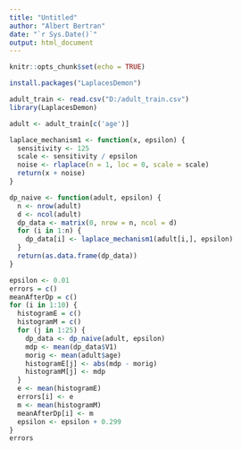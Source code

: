 ```yaml
---
title: "Untitled"
author: "Albert Bertran"
date: "`r Sys.Date()`"
output: html_document
---
```


```r
knitr::opts_chunk$set(echo = TRUE)
```

```r
install.packages("LaplacesDemon")
```


```r
adult_train <- read.csv("D:/adult_train.csv")
library(LaplacesDemon)
```

```r
adult <- adult_train[c('age')]
```


```r
laplace_mechanism1 <- function(x, epsilon) {
  sensitivity <- 125
  scale <- sensitivity / epsilon
  noise <- rlaplace(n = 1, loc = 0, scale = scale)
  return(x + noise)
}

dp_naive <- function(adult, epsilon) {
  n <- nrow(adult)
  d <- ncol(adult)
  dp_data <- matrix(0, nrow = n, ncol = d)
  for (i in 1:n) {
    dp_data[i] <- laplace_mechanism1(adult[i,], epsilon)
  }
  return(as.data.frame(dp_data))
}

epsilon <- 0.01
errors = c()
meanAfterDp = c()
for (i in 1:10) {
  histogramE = c()
  histogramM = c()
  for (j in 1:25) {
    dp_data <- dp_naive(adult, epsilon)
    mdp <- mean(dp_data$V1)
    morig <- mean(adult$age)
    histogramE[j] <- abs(mdp - morig)
    histogramM[j] <- mdp
  }
  e <- mean(histogramE)
  errors[i] <- e
  m <- mean(histogramM)
  meanAfterDp[i] <- m
  epsilon <- epsilon + 0.299
}
errors
```

